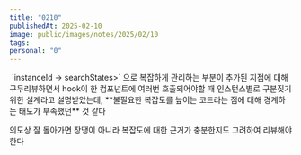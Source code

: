```yaml
---
title: "0210"
publishedAt: 2025-02-10
image: public/images/notes/2025/02/10
tags: 
personal: "0"
---
```

<Image src="/images/notes/2025/02/10/1.png" alt="" width={1000} height={1000} />
`instanceId → searchStates<Record<string, string>>` 으로 복잡하게 관리하는 부분이 추가된 지점에 대해 구두리뷰하면서 hook이 한 컴포넌트에 여러번 호출되어야할 때 인스턴스별로 구분짓기 위한 설계라고 설명받았는데, **불필요한 복잡도를 높이는 코드라는 점에 대해 경계하는 태도가 부족했던** 것 같다

의도상 잘 돌아가면 장땡이 아니라 복잡도에 대한 근거가 충분한지도 고려하여 리뷰해야한다